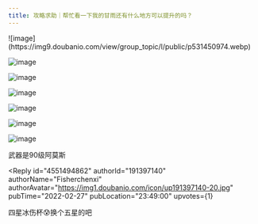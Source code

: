 ```yaml
---
title: 攻略求助｜帮忙看一下我的甘雨还有什么地方可以提升的吗？
---
```



<Forum groupName="原神" groupUrl="https://www.douban.com/group/genshin/" archivedAt="2025-05-16T16:43:58.518Z">
  <Post
    id="261149535"
    title="攻略求助｜帮忙看一下我的甘雨还有什么地方可以提升的吗？"
    url="https://www.douban.com/group/topic/261149535/?_spm_id=MTgxOTE5MzYy"
    pubTime="2022-02-28"
    highlightUserId="191397140"
  >
![image](https://img9.doubanio.com/view/group_topic/l/public/p531450974.webp)

![image](https://img1.doubanio.com/view/group_topic/l/public/p531450958.webp)

![image](https://img9.doubanio.com/view/group_topic/l/public/p531450964.webp)

![image](https://img9.doubanio.com/view/group_topic/l/public/p531450954.webp)

![image](https://img9.doubanio.com/view/group_topic/l/public/p531450976.webp)

![image](https://img1.doubanio.com/view/group_topic/l/public/p531450969.webp)

![image](https://img3.doubanio.com/view/group_topic/l/public/p531450972.webp)

武器是90级阿莫斯

<Reply
  id="4551494862"
  authorId="191397140"
  authorName="Fisherchenxi"
  authorAvatar="https://img1.doubanio.com/icon/up191397140-20.jpg"
  pubTime="2022-02-27"
  pubLocation="23:49:00"
  upvotes={1}
>
四星冰伤杯😰换个五星的吧
</Reply>
  </Post>
</Forum>
